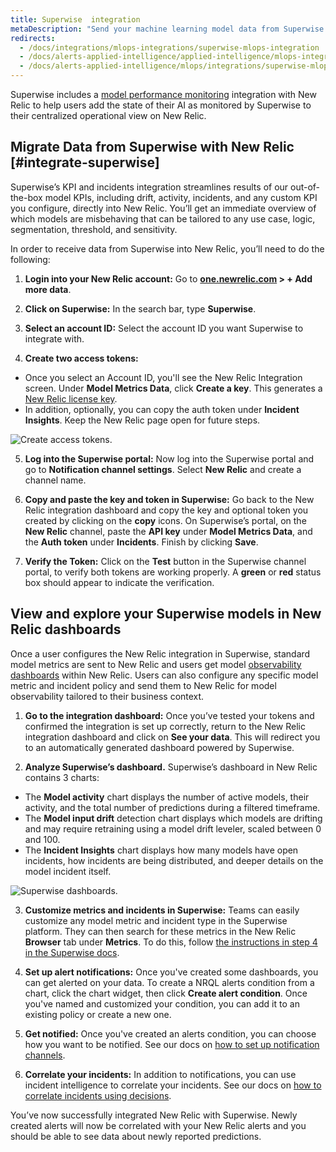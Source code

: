 ```yaml
---
title: Superwise  integration
metaDescription: "Send your machine learning model data from Superwise to New Relic to understand your model's performance."
redirects:
  - /docs/integrations/mlops-integrations/superwise-mlops-integration
  - /docs/alerts-applied-intelligence/applied-intelligence/mlops-integrations/superwise-mlops-integration
  - /docs/alerts-applied-intelligence/mlops/integrations/superwise-mlops-integration
---
```




Superwise includes a [model performance monitoring](/docs/alerts-applied-intelligence/mlops/get-started/intro-mlops/) integration with New Relic to help users add the state of their AI as monitored by Superwise to their centralized operational view on New Relic.

## Migrate Data from Superwise with New Relic [#integrate-superwise]

Superwise’s KPI and incidents integration streamlines results of our out-of-the-box model KPIs, including drift, activity, incidents, and any custom KPI you configure, directly into New Relic. You’ll get an immediate overview of which models are misbehaving that can be tailored to any use case, logic, segmentation, threshold, and sensitivity.

In order to receive data from Superwise into New Relic, you’ll need to do the following:

1. **Login into your New Relic account:** Go to **[one.newrelic.com](https://one.newrelic.com/all-capabilities) > + Add more data**.

2. **Click on Superwise:** In the search bar, type **Superwise**.

3. **Select an account ID:** Select the account ID you want Superwise to integrate with.

4. **Create two access tokens:**

* Once you select an Account ID, you'll see the New Relic Integration screen. Under **Model Metrics Data**, click **Create a key**. This generates a [New Relic license key](/docs/apis/intro-apis/new-relic-api-keys/#ingest-license-key).
* In addition, optionally, you can copy the auth token under **Incident Insights**. Keep the New Relic page open for future steps.

<img
  title="Create access tokens"
  alt="Create access tokens."
  src={superwise01}
/>

5. **Log into the Superwise portal:** Now log into the Superwise portal and go to **Notification channel settings**. Select **New Relic** and create a channel name.

6. **Copy and paste the key and token in Superwise:** Go back to the New Relic integration dashboard and copy the key and optional token you created by clicking on the **copy** icons. On Superwise’s portal, on the **New Relic** channel, paste the **API key** under **Model Metrics Data**, and the **Auth token** under **Incidents**. Finish by clicking **Save**.

7. **Verify the Token:** Click on the **Test** button in the Superwise channel portal, to verify both tokens are working properly. A **green** or **red** status box should appear to indicate the verification.

<InstallFeedback />

## View and explore your Superwise models in New Relic dashboards

Once a user configures the New Relic integration in Superwise, standard model metrics are sent to New Relic and users get model [observability dashboards](/docs/query-your-data/explore-query-data/dashboards/introduction-dashboards/) within New Relic. Users can also configure any specific model metric and incident policy and send them to  New Relic for model observability tailored to their business context.

1. **Go to the integration dashboard:** Once you’ve tested your tokens and confirmed the integration is set up correctly, return to the New Relic integration dashboard and click on **See your data**. This will redirect you to an automatically generated dashboard powered by Superwise.

2. **Analyze Superwise’s dashboard.** Superwise’s dashboard in New Relic contains 3 charts:

* The **Model activity** chart displays the number of active models, their activity, and the total number of predictions during a filtered timeframe.
* The **Model input drift** detection chart displays which models are drifting and may require retraining using a model drift leveler, scaled between 0 and 100.
* The **Incident Insights** chart displays how many models have open incidents, how incidents are being distributed, and deeper details on the model incident itself.

<img
  title="Superwise's dashboards"
  alt="Superwise dashboards."
  src={superwise2}
/>

3. **Customize metrics and incidents in Superwise:** Teams can easily customize any model metric and incident type in the Superwise platform. They can then search for these metrics in the New Relic **Browser** tab under **Metrics**. To do this, follow [the instructions in step 4 in the Superwise docs](https://docs.superwise.ai/docs/new-relic#4-customize-metrics-and-incidents-you-would-like-to-send).

4. **Set up alert notifications:** Once you've created some dashboards, you can get alerted on your data. To create a NRQL alerts condition from a chart, click the chart widget, then click **Create alert condition**. Once you've named and customized your condition, you can add it to an existing policy or create a new one.

5. **Get notified:** Once you've created an alerts condition, you can choose how you want to be notified. See our docs on [how to set up notification channels](/docs/alerts-applied-intelligence/new-relic-alerts/alert-notifications/notification-channels-control-where-send-alerts/).

6. **Correlate your incidents:** In addition to notifications, you can use incident intelligence to correlate your incidents. See our docs on [how to correlate incidents using decisions](/docs/alerts-applied-intelligence/applied-intelligence/incident-intelligence/change-applied-intelligence-correlation-logic-decisions/).

You’ve now successfully integrated New Relic with Superwise. Newly created alerts will now be correlated with your New Relic alerts and you should be able to see data about newly reported predictions.
